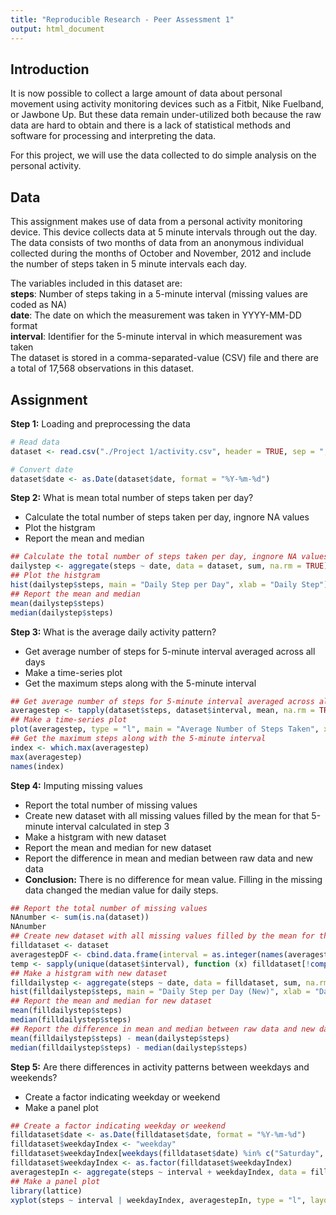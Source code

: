 ```yaml
---
title: "Reproducible Research - Peer Assessment 1"
output: html_document
---
```

  
## Introduction

It is now possible to collect a large amount of data about personal movement using activity monitoring devices such as a Fitbit, Nike Fuelband, or Jawbone Up. But these data remain under-utilized both because the raw data are hard to obtain and there is a lack of statistical methods and software for processing and interpreting the data.

For this project, we will use the data collected to do simple analysis on the
personal activity.

## Data

This assignment makes use of data from a personal activity monitoring device. This device collects data at 5 minute intervals through out the day. The data consists of two months of data from an anonymous individual collected during the months of October and November, 2012 and include the number of steps taken in 5 minute intervals each day.

The variables included in this dataset are:  
**steps**: Number of steps taking in a 5-minute interval (missing values are coded as NA)  
**date**: The date on which the measurement was taken in YYYY-MM-DD format  
**interval**: Identifier for the 5-minute interval in which measurement was taken  
The dataset is stored in a comma-separated-value (CSV) file and there are a total of 17,568 observations in this dataset.

## Assignment
  
**Step 1:** Loading and preprocessing the data

```r
# Read data
dataset <- read.csv("./Project 1/activity.csv", header = TRUE, sep = ",")

# Convert date
dataset$date <- as.Date(dataset$date, format = "%Y-%m-%d") 
```

**Step 2:** What is mean total number of steps taken per day?

- Calculate the total number of steps taken per day, ingnore NA values
- Plot the histgram
- Report the mean and median

```r
## Calculate the total number of steps taken per day, ingnore NA values
dailystep <- aggregate(steps ~ date, data = dataset, sum, na.rm = TRUE)
## Plot the histgram
hist(dailystep$steps, main = "Daily Step per Day", xlab = "Daily Step")
## Report the mean and median
mean(dailystep$steps)
median(dailystep$steps)
```

**Step 3:** What is the average daily activity pattern?

- Get average number of steps for 5-minute interval averaged across all days
- Make a time-series plot
- Get the maximum steps along with the 5-minute interval

```r
## Get average number of steps for 5-minute interval averaged across all days
averagestep <- tapply(dataset$steps, dataset$interval, mean, na.rm = TRUE)
## Make a time-series plot
plot(averagestep, type = "l", main = "Average Number of Steps Taken", xlab = "5-minute interval", ylab = "Averaged across All Days")
## Get the maximum steps along with the 5-minute interval
index <- which.max(averagestep)
max(averagestep)
names(index)
```

**Step 4:** Imputing missing values

- Report the total number of missing values
- Create new dataset with all missing values filled by the mean for that 5-minute interval calculated in step 3
- Make a histgram with new dataset
- Report the mean and median for new dataset
- Report the difference in mean and median between raw data and new data
- **Conclusion:** There is no difference for mean value. Filling in the missing data changed the median value for daily steps.

```r
## Report the total number of missing values
NAnumber <- sum(is.na(dataset)) 
NAnumber
## Create new dataset with all missing values filled by the mean for that 5-minute interval calculated in step 3
filldataset <- dataset
averagestepDF <- cbind.data.frame(interval = as.integer(names(averagestep)), avgsteps = unname(averagestep))
temp <- sapply(unique(dataset$interval), function (x) filldataset[!complete.cases(filldataset) & (filldataset$interval == x), 1] <<- averagestepDF$avgsteps[averagestepDF$interval == x])
## Make a histgram with new dataset
filldailystep <- aggregate(steps ~ date, data = filldataset, sum, na.rm = TRUE)
hist(filldailystep$steps, main = "Daily Step per Day (New)", xlab = "Daily Step")
## Report the mean and median for new dataset
mean(filldailystep$steps)
median(filldailystep$steps)
## Report the difference in mean and median between raw data and new data
mean(filldailystep$steps) - mean(dailystep$steps)
median(filldailystep$steps) - median(dailystep$steps)
```

**Step 5:** Are there differences in activity patterns between weekdays and weekends?

- Create a factor indicating weekday or weekend
- Make a panel plot

```r
## Create a factor indicating weekday or weekend
filldataset$date <- as.Date(filldataset$date, format = "%Y-%m-%d") 
filldataset$weekdayIndex <- "weekday"
filldataset$weekdayIndex[weekdays(filldataset$date) %in% c("Saturday", "Sunday")] <- "weekend"
filldataset$weekdayIndex <- as.factor(filldataset$weekdayIndex)
averagestepIn <- aggregate(steps ~ interval + weekdayIndex, data = filldataset, mean)
## Make a panel plot
library(lattice)
xyplot(steps ~ interval | weekdayIndex, averagestepIn, type = "l", layout = c(1, 2), xlab = "Interval", ylab = "Number of steps")
```
